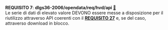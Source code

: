 ::: {#req-7 .callout-important appearance="simple" icon=false .requisito}
[**REQUISITO 7**]{.testo-rosso}: **dlgs36-2006/opendata/req/hvd/api ** [🔗](#req-7){.link-req}<br>
Le serie di dati di elevato valore DEVONO essere messe a disposizione per il riutilizzo attraverso API coerenti con il [**REQUISITO 27**](capitolo-7.qmd#req-27){.testo-rosso} e, se del caso, attraverso download in blocco.
:::
